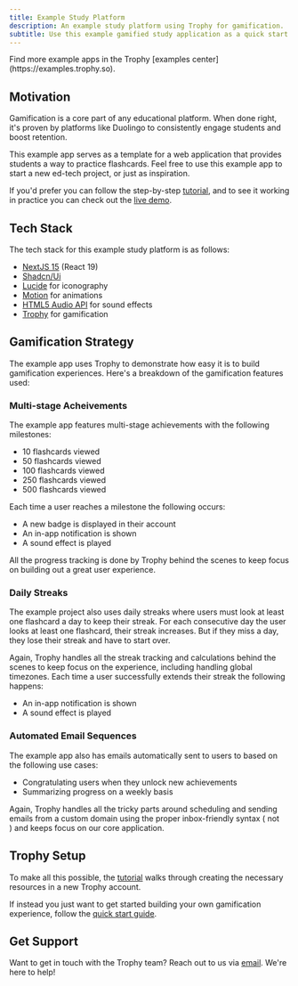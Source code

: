 ```yaml
---
title: Example Study Platform
description: An example study platform using Trophy for gamification.
subtitle: Use this example gamified study application as a quick start for your next ed-tech project or for inspiration for your current platform.
---
```


<Tip>
  Find more example apps in the Trophy [examples
  center](https://examples.trophy.so).
</Tip>

## Motivation

Gamification is a core part of any educational platform. When done right, it's proven by platforms like Duolingo to consistently engage students and boost retention.

This example app serves as a template for a web application that provides students a way to practice flashcards. Feel free to use this example app to start a new ed-tech project, or just as inspiration.

If you'd prefer you can follow the step-by-step [tutorial](/guides/tutorials/how-to-build-a-gamified-study-platform), and to see it working in practice you can check out the [live demo](https://study.examples.trophy.so).

## Tech Stack

The tech stack for this example study platform is as follows:

- [NextJS 15](https://nextjs.org/docs) (React 19)
- [Shadcn/Ui](https://ui.shadcn.com)
- [Lucide](https://lucide.dev/icons) for iconography
- [Motion](https://motion.dev/) for animations
- [HTML5 Audio API](https://developer.mozilla.org/en-US/docs/Web/API/Web_Audio_API) for sound effects
- [Trophy](https://trophy.so) for gamification

## Gamification Strategy

The example app uses Trophy to demonstrate how easy it is to build gamification experiences. Here's a breakdown of the gamification features used:

### Multi-stage Acheivements

The example app features multi-stage achievements with the following milestones:

- 10 flashcards viewed
- 50 flashcards viewed
- 100 flashcards viewed
- 250 flashcards viewed
- 500 flashcards viewed

Each time a user reaches a milestone the following occurs:

- A new badge is displayed in their account
- An in-app notification is shown
- A sound effect is played

All the progress tracking is done by Trophy behind the scenes to keep focus on building out a great user experience.

### Daily Streaks

The example project also uses daily streaks where users must look at least one flashcard a day to keep their streak. For each consecutive day the user looks at least one flashcard, their streak increases. But if they miss a day, they lose their streak and have to start over.

Again, Trophy handles all the streak tracking and calculations behind the scenes to keep focus on the experience, including handling global timezones. Each time a user successfully extends their streak the following happens:

- An in-app notification is shown
- A sound effect is played

### Automated Email Sequences

The example app also has emails automatically sent to users to based on the following use cases:

- Congratulating users when they unlock new achievements
- Summarizing progress on a weekly basis

Again, Trophy handles all the tricky parts around scheduling and sending emails from a custom domain using the proper inbox-friendly syntax (<table> not <div>) and keeps focus on our core application.

## Trophy Setup

To make all this possible, the [tutorial](/guides/tutorials/how-to-build-a-gamified-study-platform) walks through creating the necessary resources in a new Trophy account.

If instead you just want to get started building your own gamification experience, follow the [quick start guide](/getting-started/quickstart).

## Get Support

Want to get in touch with the Trophy team? Reach out to us via [email](mailto:support@trophy.so). We're here to help!
